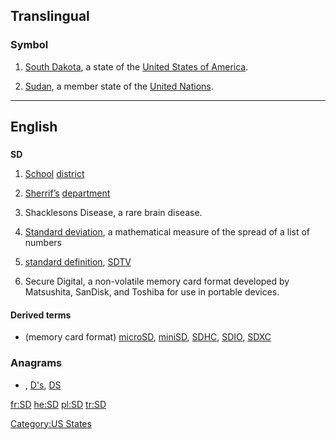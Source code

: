 {{also|s.d.|S.D.|.sd}}
==Translingual==

===Symbol===
{{infl|mul|symbol}}
# {{US}} [[South Dakota]], a state of the [[United States of America]].
# [[Sudan]], a member state of the [[United Nations]].

[[Category:US States]]

----
==English==
==={{initialism}}===
'''SD'''
# [[school|School]] [[district]]
# {{police}} [[sheriff|Sherrif’s]] [[department]]
# {{medical}} Shacklesons Disease, a rare brain disease.
# {{math}} [[standard deviation|Standard deviation]], a mathematical measure of the spread of a list of numbers
# {{television}} [[standard definition]], [[SDTV]]
# Secure Digital, a non-volatile memory card format developed by Matsushita, SanDisk, and Toshiba for use in portable devices.

====Derived terms====
* (memory card format) [[microSD]], [[miniSD]], [[SDHC]], [[SDIO]], [[SDXC]]

===Anagrams===
* {{alphagram|[[d's#English|d's]]}} , [[D's#English|D's]], [[DS#English|DS]]

[[fr:SD]]
[[he:SD]]
[[pl:SD]]
[[tr:SD]]